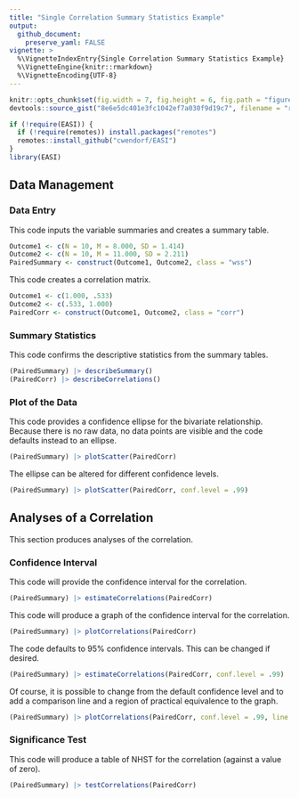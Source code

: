 ```yaml
---
title: "Single Correlation Summary Statistics Example"
output:
  github_document:
    preserve_yaml: FALSE
vignette: >
  %\VignetteIndexEntry{Single Correlation Summary Statistics Example}
  %\VignetteEngine{knitr::rmarkdown}
  %\VignetteEncoding{UTF-8}
---
```


```r
knitr::opts_chunk$set(fig.width = 7, fig.height = 6, fig.path = "figures/", echo = TRUE, warning = FALSE, message = FALSE)
devtools::source_gist("8e6e5dc401e3fc1042ef7a030f9d19c7", filename = "revised_toc.R")
```

```r
if (!require(EASI)) {
  if (!require(remotes)) install.packages("remotes")
  remotes::install_github("cwendorf/EASI")
}
library(EASI)
```

## Data Management

### Data Entry

This code inputs the variable summaries and creates a summary table.
```r
Outcome1 <- c(N = 10, M = 8.000, SD = 1.414)
Outcome2 <- c(N = 10, M = 11.000, SD = 2.211)
PairedSummary <- construct(Outcome1, Outcome2, class = "wss")
```

This code creates a correlation matrix.
```r
Outcome1 <- c(1.000, .533)
Outcome2 <- c(.533, 1.000)
PairedCorr <- construct(Outcome1, Outcome2, class = "corr")
```

### Summary Statistics

This code confirms the descriptive statistics from the summary tables.
```r
(PairedSummary) |> describeSummary()
(PairedCorr) |> describeCorrelations()
```

### Plot of the Data

This code provides a confidence ellipse for the bivariate relationship. Because there is no raw data, no data points are visible and the code defaults instead to an ellipse.
```r
(PairedSummary) |> plotScatter(PairedCorr)
```

The ellipse can be altered for different confidence levels.
```r
(PairedSummary) |> plotScatter(PairedCorr, conf.level = .99)
```

## Analyses of a Correlation

This section produces analyses of the correlation.

### Confidence Interval

This code will provide the confidence interval for the correlation.
```r
(PairedSummary) |> estimateCorrelations(PairedCorr)
```

This code will produce a graph of the confidence interval for the correlation.
```r
(PairedSummary) |> plotCorrelations(PairedCorr)
```

The code defaults to 95% confidence intervals. This can be changed if desired.
```r
(PairedSummary) |> estimateCorrelations(PairedCorr, conf.level = .99)
```

Of course, it is possible to change from the default confidence level and to add a comparison line and a region of practical equivalence to the graph.
```r
(PairedSummary) |> plotCorrelations(PairedCorr, conf.level = .99, line = 0, rope = c(-.2, .2))
```

### Significance Test

This code will produce a table of NHST for the correlation (against a value of zero).
```r
(PairedSummary) |> testCorrelations(PairedCorr)
```
